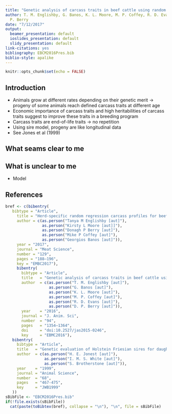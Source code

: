 ```yaml
---
title: "Genetic analysis of carcass traits in beef cattle using random regression models"
author: T. M. Englishby, G. Banos, K. L. Moore, M. P. Coffey, R. D. Evans, and D.
  P. Berry
date: "7/12/2017"
output:
  beamer_presentation: default
  ioslides_presentation: default
  slidy_presentation: default
link-citations: yes
bibliography: EBCM2016Pres.bib
biblio-style: apalike
---
```


```r
knitr::opts_chunk$set(echo = FALSE)
```

## Introduction
- Animals grow at different rates depending on their genetic merit $\rightarrow$ progeny of some animals reach defined carcass traits at different age
- Economic importance of carcass traits and high heritabilities of carcass traits suggest to improve these traits in a breeding program
- Carcass traits are end-of-life traits $\rightarrow$ no repetition
- Using sire model, progeny are like longitudinal data
- See Jones et al (1999)


## What seams clear to me


## What is unclear to me

- Model
\begin{align}
Y_{dhjklqnz} &= Parity + Abbatoir + DoS + \sum_{h=1}^9 c_h \times Dambreed_h \\
  &+  a_1 \times Het + a_2 \times Rec \\
  &+  \sum_{i=1}^n b_n P_n Age + \sum_{i=1}^n Sire_{kn} P_n Age + \sum_{i=1}^n HY_{ln} P_n Age \\
  &+ HYS_q + e_{dhjklqnz}
\end{align}


## References
```r
bref <- c(bibentry(
   bibtype = "Article",
     title = "Herd-specific random regression carcass profiles for beef cattle after adjustment for animal genetic merit",
     author = c(as.person("Tanya M Englishby [aut]"), 
                as.person("Kirsty L Moore [aut]]"),
                as.person("Donagh P Berry [aut]"),
                as.person("Mike P Coffey [aut]"),
                as.person("Georgios Banos [aut]")),
     year = "2017",
     journal = "Meat Science",
     number = "129",
     pages = "188–196",
     key = "EMBC2017"),
     bibentry(
       bibtype = "Article",
       title   = "Genetic analysis of carcass traits in beef cattle using random regression models",
       author  = c(as.person("T. M. Englishby [aut]"),
                   as.person("G. Banos [aut]"),
                   as.person("K. L. Moore [aut]"),
                   as.person("M. P. Coffey [aut]"),
                   as.person("R. D. Evans [aut]"),
                   as.person("D. P. Berry [aut]")),
       year    = "2016",
       journal = "J. Anim. Sci",
       number  = "94",
       pages   = "1354–1364",
       doi     = "doi:10.2527/jas2015-0246",
       key     = "EBMC2016"),
   bibentry(
     bibtype = "Article",
     title   = "Genetic evaluation of Holstein Friesian sires for daughter condition-score changes using a random regression model",
     author  = c(as.person("H. E. Jonest [aut]"),
                 as.person("I. M. S. White [aut]"),
                 as.person("S. Brotherstone [aut]")),
     year    = "1999",
     journal = "Animal Science",
     number  = "68",
     pages   = "467-475",
     key     = "JWB1999"
   ))
sBibFile <- "EBCM2016Pres.bib"
if(!file.exists(sBibFile))
  cat(paste(toBibtex(bref), collapse = "\n"), "\n", file = sBibFile)
```

